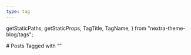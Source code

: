 ```yaml
---
type: tag
---
```


  getStaticPaths,
  getStaticProps,
  TagTitle,
  TagName,
} from "nextra-theme-blog/tags";

<TagTitle />
# Posts Tagged with “<TagName />”

